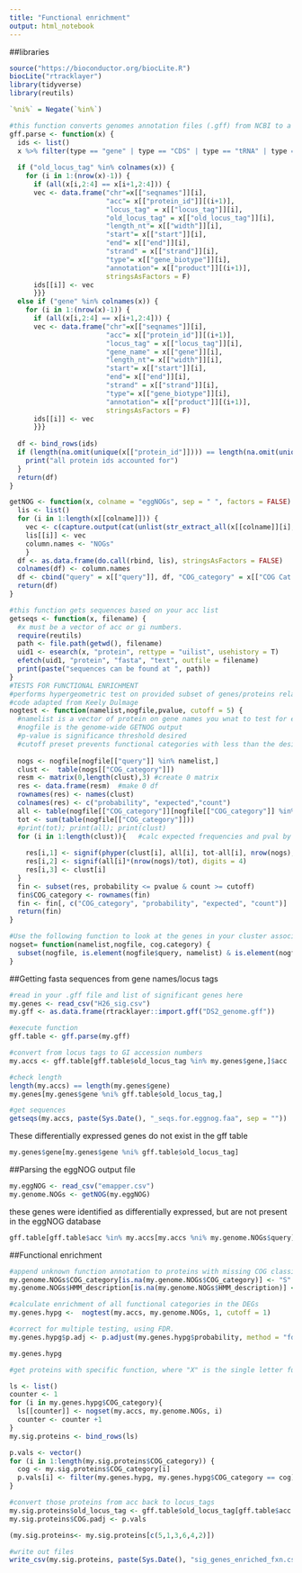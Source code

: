 ```yaml
---
title: "Functional enrichment"
output: html_notebook
---
```

##libraries
```r
source("https://bioconductor.org/biocLite.R")
biocLite("rtracklayer")
library(tidyverse)
library(reutils)
```

```r
`%ni%` = Negate(`%in%`)

#this function converts genomes annotation files (.gff) from NCBI to a readable table
gff.parse <- function(x) {
  ids <- list()
  x %>% filter(type == "gene" | type == "CDS" | type == "tRNA" | type == "rRNA" ) -> x
  
  if ("old_locus_tag" %in% colnames(x)) {
    for (i in 1:(nrow(x)-1)) {
      if (all(x[i,2:4] == x[i+1,2:4])) {
      vec <- data.frame("chr"=x[["seqnames"]][i],
                        "acc"= x[["protein_id"]][(i+1)], 
                        "locus_tag" = x[["locus_tag"]][i], 
                        "old_locus_tag" = x[["old_locus_tag"]][i], 
                        "length_nt"= x[["width"]][i], 
                        "start"= x[["start"]][i], 
                        "end"= x[["end"]][i],
                        "strand" = x[["strand"]][i],
                        "type"= x[["gene_biotype"]][i],
                        "annotation"= x[["product"]][(i+1)],
                        stringsAsFactors = F)
      ids[[i]] <- vec
      }}} 
  else if ("gene" %in% colnames(x)) {
    for (i in 1:(nrow(x)-1)) {
      if (all(x[i,2:4] == x[i+1,2:4])) {
      vec <- data.frame("chr"=x[["seqnames"]][i],
                        "acc"= x[["protein_id"]][(i+1)], 
                        "locus_tag" = x[["locus_tag"]][i], 
                        "gene_name" = x[["gene"]][i], 
                        "length_nt"= x[["width"]][i], 
                        "start"= x[["start"]][i], 
                        "end"= x[["end"]][i],
                        "strand" = x[["strand"]][i],
                        "type"= x[["gene_biotype"]][i],
                        "annotation"= x[["product"]][(i+1)],
                        stringsAsFactors = F)
      ids[[i]] <- vec
      }}}
  
  df <- bind_rows(ids)
  if (length(na.omit(unique(x[["protein_id"]]))) == length(na.omit(unique(df[["acc"]])))) {
    print("all protein ids accounted for")
  }
  return(df)
}

getNOG <- function(x, colname = "eggNOGs", sep = " ", factors = FALSE) {
  lis <- list()
  for (i in 1:length(x[[colname]])) {
    vec <- c(capture.output(cat(unlist(str_extract_all(x[[colname]][i], "[a-zA-Z0-9]*@NOG")), sep = sep)))
    lis[[i]] <- vec
    column.names <- "NOGs"
    } 
  df <- as.data.frame(do.call(rbind, lis), stringsAsFactors = FALSE)
  colnames(df) <- column.names
  df <- cbind("query" = x[["query"]], df, "COG_category" = x[["COG Cat."]], "HMM_description" = x[["eggNOG HMM Desc."]])
  return(df)
}

#this function gets sequences based on your acc list
getseqs <- function(x, filename) {
  #x must be a vector of acc or gi numbers.
  require(reutils)
  path <- file.path(getwd(), filename)
  uid1 <- esearch(x, "protein", rettype = "uilist", usehistory = T)
  efetch(uid1, "protein", "fasta", "text", outfile = filename)
  print(paste("sequences can be found at ", path))
}
#TESTS FOR FUNCTIONAL ENRICHMENT
#performs hypergeometric test on provided subset of genes/proteins relative to the genome
#code adapted from Keely Dulmage
nogtest <- function(namelist,nogfile,pvalue, cutoff = 5) {
  #namelist is a vector of protein on gene names you wnat to test for enrichment
  #nogfile is the genome-wide GETNOG output
  #p-value is significance threshold desired
  #cutoff preset prevents functional categories with less than the designated number of genes/proteins being displayed 
  
  nogs <- nogfile[nogfile[["query"]] %in% namelist,]
  clust <-  table(nogs[["COG_category"]])
  resm <- matrix(0,length(clust),3) #create 0 matrix
  res <- data.frame(resm)  #make 0 df
  rownames(res) <- names(clust)
  colnames(res) <- c("probability", "expected","count")
  all <- table(nogfile[["COG_category"]][nogfile[["COG_category"]] %in% nogs[["COG_category"]]])
  tot <- sum(table(nogfile[["COG_category"]]))
  #print(tot); print(all); print(clust)
  for (i in 1:length(clust)){   #calc expected frequencies and pval by hypergeo and append to DF
    
    res[i,1] <- signif(phyper(clust[i], all[i], tot-all[i], nrow(nogs),lower.tail=F), digits = 4)
    res[i,2] <- signif(all[i]*(nrow(nogs)/tot), digits = 4)
    res[i,3] <- clust[i]
  }
  fin <- subset(res, probability <= pvalue & count >= cutoff)
  fin$COG_category <- rownames(fin)
  fin <- fin[, c("COG_category", "probability", "expected", "count")]
  return(fin)
}

#Use the following function to look at the genes in your cluster associated with a particular COG.
nogset= function(namelist,nogfile, cog.category) {
  subset(nogfile, is.element(nogfile$query, namelist) & is.element(nogfile$COG_category, cog.category)==TRUE)
}
```

##Getting fasta sequences from gene names/locus tags
```r
#read in your .gff file and list of significant genes here
my.genes <- read_csv("H26_sig.csv")
my.gff <- as.data.frame(rtracklayer::import.gff("DS2_genome.gff"))

#execute function
gff.table <- gff.parse(my.gff)

#convert from locus tags to GI accession numbers
my.accs <- gff.table[gff.table$old_locus_tag %in% my.genes$gene,]$acc

#check length
length(my.accs) == length(my.genes$gene)
my.genes[my.genes$gene %ni% gff.table$old_locus_tag,]

#get sequences
getseqs(my.accs, paste(Sys.Date(), "_seqs.for.eggnog.faa", sep = ""))
```

These differentially expressed genes do not exist in the gff table
```r
my.genes$gene[my.genes$gene %ni% gff.table$old_locus_tag]
```

##Parsing the eggNOG output file
```r
my.eggNOG <- read_csv("emapper.csv")
my.genome.NOGs <- getNOG(my.eggNOG)
```

these genes were identified as differentially expressed, but are not present in the eggNOG database
```r
gff.table[gff.table$acc %in% my.accs[my.accs %ni% my.genome.NOGs$query],]
```


##Functional enrichment
```r
#append unknown function annotation to proteins with missing COG classifications
my.genome.NOGs$COG_category[is.na(my.genome.NOGs$COG_category)] <- "S"
my.genome.NOGs$HMM_description[is.na(my.genome.NOGs$HMM_description)] <- "function unknown, manually assigned by RKH"

#calculate enrichment of all functional categories in the DEGs
my.genes.hypg <-  nogtest(my.accs, my.genome.NOGs, 1, cutoff = 1)

#correct for multiple testing, using FDR. 
my.genes.hypg$p.adj <- p.adjust(my.genes.hypg$probability, method = "fdr")

my.genes.hypg
```

```r
#get proteins with specific function, where "X" is the single letter functional code

ls <- list()
counter <- 1
for (i in my.genes.hypg$COG_category){
  ls[[counter]] <- nogset(my.accs, my.genome.NOGs, i)
  counter <- counter +1
}
my.sig.proteins <- bind_rows(ls)

p.vals <- vector()
for (i in 1:length(my.sig.proteins$COG_category)) {
  cog <- my.sig.proteins$COG_category[i]
  p.vals[i] <- filter(my.genes.hypg, my.genes.hypg$COG_category == cog)$p.adj
}

#convert those proteins from acc back to locus_tags
my.sig.proteins$old_locus_tag <- gff.table$old_locus_tag[gff.table$acc %in% my.sig.proteins$query]
my.sig.proteins$COG.padj <- p.vals

(my.sig.proteins<- my.sig.proteins[c(5,1,3,6,4,2)])

#write out files
write_csv(my.sig.proteins, paste(Sys.Date(), "sig_genes_enriched_fxn.csv", sep = ""))
```
